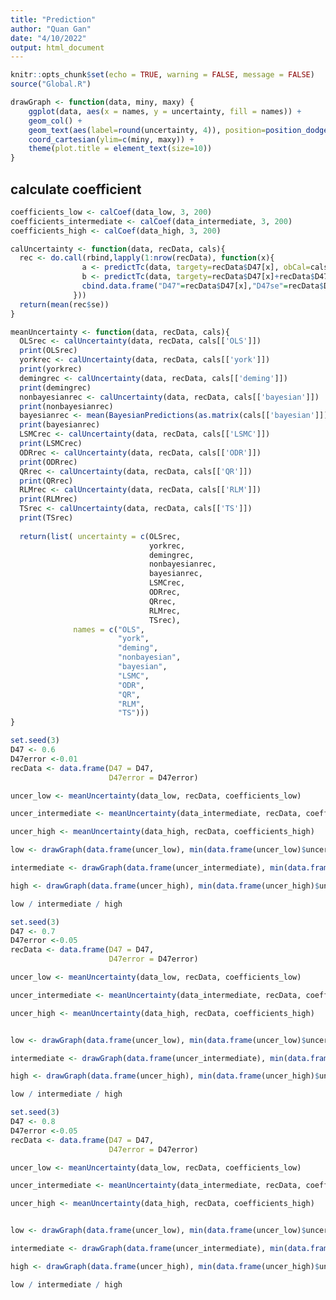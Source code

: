 ```yaml
---
title: "Prediction"
author: "Quan Gan"
date: "4/10/2022"
output: html_document
---
```


```r
knitr::opts_chunk$set(echo = TRUE, warning = FALSE, message = FALSE)
source("Global.R")
```

```r
drawGraph <- function(data, miny, maxy) {
    ggplot(data, aes(x = names, y = uncertainty, fill = names)) +
    geom_col() +
    geom_text(aes(label=round(uncertainty, 4)), position=position_dodge(width=0.9), vjust=-0.25) +
    coord_cartesian(ylim=c(miny, maxy)) +
    theme(plot.title = element_text(size=10))
}
```

## calculate coefficient
```r
coefficients_low <- calCoef(data_low, 3, 200)
coefficients_intermediate <- calCoef(data_intermediate, 3, 200)
coefficients_high <- calCoef(data_high, 3, 200)
```




```r
calUncertainty <- function(data, recData, cals){
  rec <- do.call(rbind,lapply(1:nrow(recData), function(x){
                a <- predictTc(data, targety=recData$D47[x], obCal=cals)
                b <- predictTc(data, targety=recData$D47[x]+recData$D47error[x], obCal=cals)
                cbind.data.frame("D47"=recData$D47[x],"D47se"=recData$D47error[x], "Tc"=a$temp, "se"=a$temp-b$temp)
              }))
  return(mean(rec$se))
}
```

```r
meanUncertainty <- function(data, recData, cals){
  OLSrec <- calUncertainty(data, recData, cals[['OLS']])
  print(OLSrec)
  yorkrec <- calUncertainty(data, recData, cals[['york']])
  print(yorkrec)
  demingrec <- calUncertainty(data, recData, cals[['deming']])
  print(demingrec)
  nonbayesianrec <- calUncertainty(data, recData, cals[['bayesian']])
  print(nonbayesianrec)
  bayesianrec <- mean(BayesianPredictions(as.matrix(cals[['bayesian']]), recData$D47, abs(recData$D47error), 100)$se)
  print(bayesianrec)
  LSMCrec <- calUncertainty(data, recData, cals[['LSMC']])
  print(LSMCrec)
  ODRrec <- calUncertainty(data, recData, cals[['ODR']])
  print(ODRrec)
  QRrec <- calUncertainty(data, recData, cals[['QR']])
  print(QRrec)
  RLMrec <- calUncertainty(data, recData, cals[['RLM']])
  print(RLMrec)
  TSrec <- calUncertainty(data, recData, cals[['TS']])
  print(TSrec)
  
  return(list( uncertainty = c(OLSrec, 
                               yorkrec,
                               demingrec,
                               nonbayesianrec,
                               bayesianrec,
                               LSMCrec,
                               ODRrec,
                               QRrec,
                               RLMrec,
                               TSrec),
              names = c("OLS",
                        "york",
                        "deming",
                        "nonbayesian",
                        "bayesian",
                        "LSMC",
                        "ODR",
                        "QR",
                        "RLM",
                        "TS")))
}
```



```r
set.seed(3)
D47 <- 0.6
D47error <-0.01
recData <- data.frame(D47 = D47,
                      D47error = D47error)

uncer_low <- meanUncertainty(data_low, recData, coefficients_low)

uncer_intermediate <- meanUncertainty(data_intermediate, recData, coefficients_intermediate)

uncer_high <- meanUncertainty(data_high, recData, coefficients_high)

low <- drawGraph(data.frame(uncer_low), min(data.frame(uncer_low)$uncertainty), max(data.frame(uncer_low)$uncertainty))

intermediate <- drawGraph(data.frame(uncer_intermediate), min(data.frame(uncer_intermediate)$uncertainty), max(data.frame(uncer_intermediate)$uncertainty))

high <- drawGraph(data.frame(uncer_high), min(data.frame(uncer_high)$uncertainty), max(data.frame(uncer_high)$uncertainty))

low / intermediate / high
```

```r
set.seed(3)
D47 <- 0.7
D47error <-0.05
recData <- data.frame(D47 = D47,
                      D47error = D47error)

uncer_low <- meanUncertainty(data_low, recData, coefficients_low)

uncer_intermediate <- meanUncertainty(data_intermediate, recData, coefficients_intermediate)

uncer_high <- meanUncertainty(data_high, recData, coefficients_high)


low <- drawGraph(data.frame(uncer_low), min(data.frame(uncer_low)$uncertainty), max(data.frame(uncer_low)$uncertainty))

intermediate <- drawGraph(data.frame(uncer_intermediate), min(data.frame(uncer_intermediate)$uncertainty), max(data.frame(uncer_intermediate)$uncertainty))

high <- drawGraph(data.frame(uncer_high), min(data.frame(uncer_high)$uncertainty), max(data.frame(uncer_high)$uncertainty))

low / intermediate / high
```


```r
set.seed(3)
D47 <- 0.8
D47error <-0.05
recData <- data.frame(D47 = D47,
                      D47error = D47error)

uncer_low <- meanUncertainty(data_low, recData, coefficients_low)

uncer_intermediate <- meanUncertainty(data_intermediate, recData, coefficients_intermediate)

uncer_high <- meanUncertainty(data_high, recData, coefficients_high)


low <- drawGraph(data.frame(uncer_low), min(data.frame(uncer_low)$uncertainty), max(data.frame(uncer_low)$uncertainty))

intermediate <- drawGraph(data.frame(uncer_intermediate), min(data.frame(uncer_intermediate)$uncertainty), max(data.frame(uncer_intermediate)$uncertainty))

high <- drawGraph(data.frame(uncer_high), min(data.frame(uncer_high)$uncertainty), max(data.frame(uncer_high)$uncertainty))

low / intermediate / high
```







